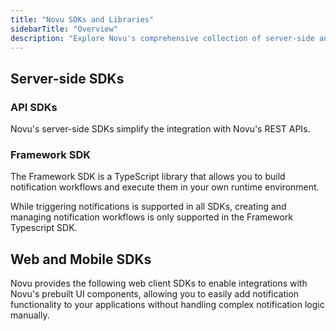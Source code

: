 ```yaml
---
title: "Novu SDKs and Libraries"
sidebarTitle: "Overview"
description: "Explore Novu's comprehensive collection of server-side and client-side SDKs for seamless notification integration across multiple programming languages and frameworks."
---
```


## Server-side SDKs

### API SDKs

Novu's server-side SDKs simplify the integration with Novu's REST APIs.

<CardGroup cols={3}>
  <Card title="Node.js" icon="node" href="/sdks/nodejs">
  </Card>
  <Card title="Python" icon="python" href="/sdks/python">
  </Card>
  <Card title="Go" icon="golang" href="/sdks/go">
  </Card>
  <Card title="PHP" icon="php" href="/sdks/php">
  </Card>
  <Card title="Java" icon="java" href="/sdks/java">
  </Card>
  <Card title="C#" icon="microsoft" href="/sdks/dotnet">
  </Card>
  <Card title="Ruby" icon="gem" href="/sdks/ruby">
  </Card>
  <Card title="Laravel" icon="laravel" href="/sdks/laravel">
  </Card>
  <Card title="Kotlin" icon="android" href="/sdks/kotlin">
  </Card>
</CardGroup>


### Framework SDK

The Framework SDK is a TypeScript library that allows you to build notification workflows and execute them in your own runtime environment. 

<CardGroup cols={3}>
  <Card title="Typescript" href="/framework/typescript/overview">
  </Card>
</CardGroup>

<Info>
  While triggering notifications is supported in all SDKs, creating and managing notification workflows is only supported in the Framework Typescript SDK.
</Info>

## Web and Mobile SDKs

Novu provides the following web client SDKs to enable integrations with Novu's prebuilt UI components, allowing you to easily add notification functionality to your applications without handling complex notification logic manually.

<CardGroup cols={3}>
  <Card title="React" icon="react" href="/inbox/react/get-started">
  </Card>
  <Card title="React-Native" icon="mobile" href="/inbox/react-native/quickstart">
  </Card>
  <Card title="Headless" icon="code" href="/inbox/headless/get-started">
  </Card>
</CardGroup>